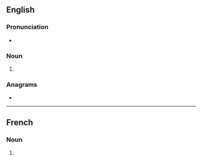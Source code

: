 {{also|bäsins}}
==English==

===Pronunciation===
* {{IPA|/ˈbeɪsɪnz/|lang=en}}

===Noun===
{{head|en|noun form}}

# {{plural of|basin|lang=en}}

===Anagrams===
* {{anagrams|en|a=abinss|nisbas|sabins}}

----

==French==

===Noun===
{{head|fr|noun plural form|g=?}}

# {{plural of|basin|lang=fr}}